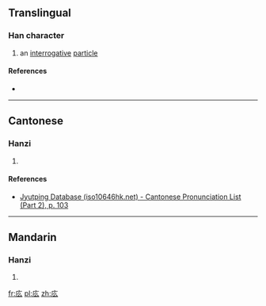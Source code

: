 {{also|麼}}
==Translingual==

===Han character===
{{Han char|rn=53|rad=广|as=03|sn=6|four=|canj=IHI,XIHI|ids=⿸广⿰丿厶}}

# an [[interrogative]] [[particle]]

====References====
* {{Han ref|kx=0343.201|hdz=20873.131|uh=5E85|ud=24197}}

----

==Cantonese==

===Hanzi===
{{yue-hanzi|jyut=[[mo1]]|y=mo1}}

# {{defn|lang=yue|sort=广03}}

====References====
* [http://www.iso10646hk.net/jp/document/download.jsp Jyutping Database (iso10646hk.net) - Cantonese Pronunciation List (Part 2), p. 103]

----

==Mandarin==

===Hanzi===
{{cmn-hanzi|pin=[[mo]] ([[mo5]])|wg=mo<sup>5</sup>}}

# {{defn|lang=cmn|sort=广03}}

[[fr:庅]]
[[pl:庅]]
[[zh:庅]]
